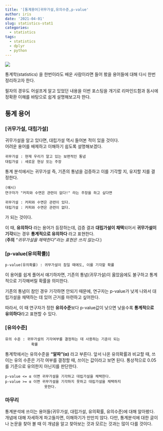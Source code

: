 ```yaml
---
title: '[통계용어]귀무가설,유의수준,p-value'
author: iris
date: '2021-04-01'
slug: statistics-stat1
categories: 
  - statistics
tags:
  - statistics
  - dplyr
  - python
---
```



![](/images/image_file/stat/title_img.PNG)



통계학(statistics) 을 한번이라도 배운 사람이라면 들어 봤을 용어들에 대해 다시 한번 정리하고자 한다.  

필자의 경우도 어설프게 알고 있었던 내용을 이번 포스팅을 개기로 리마인드함과 동시에 정확환 이해를 바탕으로 쉽게 설명해보고자 한다.


## 통계 용어

### [귀무가설, 대립가설]

귀무가설을 알고 있다면, 대립가설 역시 들어본 적이 있을 것이다.  
어려운 용어를 배제하고 이해하기 쉽도록 설명해보겠다.

```
귀무가설 : 현재 우리가 알고 있는 보편적인 통념  
대립가설 : 새로운 현상 또는 주장
```



통계 분석에서는 귀무가설 즉, 기존의 통념을 검증하고 이를 기각할 지, 유지할 지를 결정한다.


```
(예시)  
연구자가 "커피와 수면은 관련이 없다!" 라는 주장을 하고 싶다면 

귀무가설 : 커피와 수면은 관련이 있다.
대립가설 : 커피와 수면은 관련이 없다.
```



가 되는 것이다.


이 때, **유의하다** 라는 용어가 등장하는데, 검증 결과 **대립가설이 채택**되어서 **귀무가설이 기각**되는 경우  **통계적으로 유의하다** 라고 표현한다.  
(**주의**  *"귀무가설을 채택한다"라는 표현은 쓰지 않는다.*)



### [p-value(유의확률)]

```
p-value(유의확률) : 귀무가설이 참일 때에도, 이를 기각할 확률
```



이 용어를 쉽게 풀어서 얘기하자면, 기존의 통념(귀무가설)이 옳았음에도 불구하고 통계적으로 기각해버릴 확률을 의미한다. 

기존의 통념이 참인 경우 기각하면 안되기 때문에, 연구자는 p-value가 낮게 나와서 대립가설을 채택하는 데 있어 근거를 마련하고 싶어한다. 

따라서, 이 때 연구자가 정한 **유의수준**보다 p-value값이 낮으면 낮을수록 **통계적으로 유의하다**라고 표현할 수 있다.



### [유의수준]

```
유의 수준 : 귀무가설의 기각여부를 결정하는 데 사용하는 기준이 되는 
            확률
```



통계학에서는 유의수준을 **“알파”(α)** 라고 부른다. 앞서 나온 유의확률과 비교할 때, 쓰이는 유의 수준은 기각 여부를 결정할 때, 쓰이는 값이라고 보면 된다. 통상적으로 0.05를 기준으로 유의한지 아닌지를 판단한다.

```
p-value <= α 이면 귀무가설을 기각하고 대립가설을 채택한다.
p-value >= α 이면 귀무가설을 기각하지 못하고 대립가설을 채택하지 
                  못한다.
```
  



### 마무리
통계분석에 쓰이는 용어들(귀무가설, 대립가설, 유의확률, 유의수준)에 대해 알아봤다. 개념에 대해 자세하게 파고들자면, 이해하기가 만만치 않다. 다만, 통계분석에 대한 글이나 논문을 찾아 볼 때 이 개념을 알고 찾아보는 것과 모르는 것과는 많이 다를 것이다.


